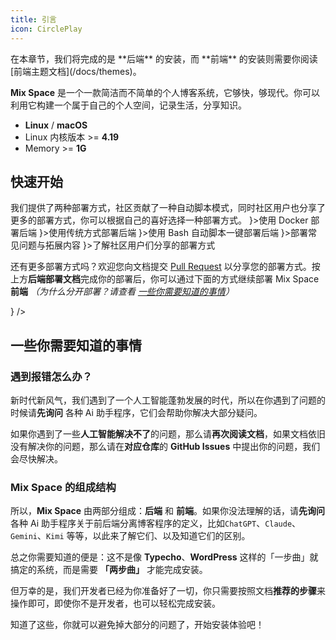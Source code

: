 ```yaml
---
title: 引言
icon: CirclePlay
---
```


<Callout type="warn">
在本章节，我们将完成的是 **后端** 的安装，而 **前端** 的安装则需要你阅读 [前端主题文档](/docs/themes)。
</Callout>

**Mix Space** 是一个一款简洁而不简单的个人博客系统，它够快，够现代。你可以利用它构建一个属于自己的个人空间，记录生活，分享知识。

 
<Accordions>
<Accordion title="系统要求">
 
- **Linux** / **macOS**
- Linux 内核版本 >= **4.19**
- Memory >= **1G**
 
</Accordion>
</Accordions>

## 快速开始

<Callout type="info">
我们提供了两种部署方式，社区贡献了一种自动脚本模式，同时社区用户也分享了更多的部署方式，你可以根据自己的喜好选择一种部署方式。
</Callout>


<Cards>
  <Card title="Docker 部署" href="/docs/core/docker" icon={<Container />}>使用 Docker 部署后端</Card>
  <Card title="进阶部署" href="/docs/core/advanced" icon={<Pickaxe />}>使用传统方式部署后端</Card>
  <Card title="Bash 脚本部署" href="/docs/core/bash" icon={<SquareTerminal />}>使用 Bash 自动脚本一键部署后端</Card>
  <Card title="拓展内容" href="/docs/core/extra" icon={<Ellipsis />}>部署常见问题与拓展内容</Card>
  <Card title="社区分享" href="/docs/core/community" icon={<Share2 />}>了解社区用户们分享的部署方式</Card>
</Cards>

还有更多部署方式吗？欢迎您向文档提交 [Pull Request](https://github.com/mx-space/docs/pulls) 以分享您的部署方式。按上方**后端部署文档**完成你的部署后，你可以通过下面的方式继续部署 Mix Space **前端** *（为什么分开部署？请查看 [一些你需要知道的事情](#一些你需要知道的事情)）*

<Cards>
  <Card title="浏览前端主题" href="/docs/themes" icon={<Paintbrush />} />
</Cards>

## 一些你需要知道的事情

### 遇到报错怎么办？

新时代新风气，我们遇到了一个人工智能蓬勃发展的时代，所以在你遇到了问题的时候请**先询问** 各种 Ai 助手程序，它们会帮助你解决大部分疑问。

如果你遇到了一些**人工智能解决不了**的问题，那么请**再次阅读文档**，如果文档依旧没有解决你的问题，那么请在**对应仓库**的 **GitHub Issues** 中提出你的问题，我们会尽快解决。

### Mix Space 的组成结构


<Files>
  <Folder name="Mix Space 系统结构" defaultOpen>
    <Folder name="后端（一般也称为「服务端、Server 端」）" />
    <Folder name="前端（一般也称为「客户端、网页端、Web 端」）" />
  </Folder>
</Files>

所以，**Mix Space** 由两部分组成：**后端** 和 **前端**。如果你没法理解的话，请**先询问** 各种 Ai 助手程序关于前后端分离博客程序的定义，比如`ChatGPT`、`Claude`、`Gemini`、`Kimi` 等等，以此来了解它们、以及知道它们的区别。

总之你需要知道的便是：这不是像 **Typecho**、**WordPress** 这样的「一步曲」就搞定的系统，而是需要 **「两步曲」** 才能完成安装。

但万幸的是，我们开发者已经为你准备好了一切，你只需要按照文档**推荐的步骤**来操作即可，即使你不是开发者，也可以轻松完成安装。

知道了这些，你就可以避免掉大部分的问题了，开始安装体验吧！
